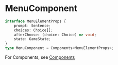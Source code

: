 # MenuComponent

```typescript
interface MenuElementProps {
    prompt: Sentence;
    choices: Choice[];
    afterChoose: (choice: Choice) => void;
    state: GameState;
}
type MenuComponent = Components<MenuElementProps>;
```

For Components, see [Components](./Components)
